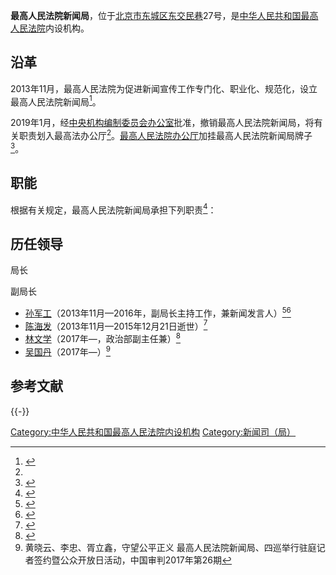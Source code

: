 {{Infobox PRCG
|机构名称=最高人民法院新闻局
|牌子挂在=[[最高人民法院办公厅|最高人民法院办公厅]]
|标志1=Red star.svg
|标志1说明=
|职位1=局长
|人员1=[[]]
|职位2=
|人员2=
|人数2=
|业务上级机构=
|组织上级机构=
|上级机构=[[中华人民共和国最高人民法院|中华人民共和国最高人民法院]]
|机构类型=最高人民法院内设机构
|行政级别=
|成立时间=
|地址1=[[北京市|北京市]][[东城区_(北京市)|东城区]][[东交民巷|东交民巷]]27号
|邮编1=
|电话0=
|电话1={{Tel|86|10|}}
|传真1=
|官网=
}}
'''最高人民法院新闻局'''，位于[[北京市|北京市]][[东城区_(北京市)|东城区]][[东交民巷|东交民巷]]27号，是[[中华人民共和国最高人民法院|中华人民共和国最高人民法院]]内设机构。

==沿革==
2013年11月，最高人民法院为促进新闻宣传工作专门化、职业化、规范化，设立最高人民法院新闻局<ref>{{Cite web |url = http://rmfyb.chinacourt.org/paper/html/2014-11/23/content_90796.htm?div=-1 |title = 最高人民法院机构设置简史 |author =  |date = 2014-11-23 |publisher = 人民法院报 |language =  |accessdate =  |quote =  |archive-date = 2020-11-04 |archive-url = https://web.archive.org/web/20201104154950/http://rmfyb.chinacourt.org/paper/html/2014-11/23/content_90796.htm?div=-1 |dead-url = no }}</ref>。

2019年1月，经[[中央机构编制委员会办公室|中央机构编制委员会办公室]]批准，撤销最高人民法院新闻局，将有关职责划入最高法办公厅<ref name="报道0522A"/>。[[最高人民法院办公厅|最高人民法院办公厅]]加挂最高人民法院新闻局牌子<ref name="报道0522A">{{cite web |author1=中央编办 |title=最高人民法院 |url=https://web.archive.org/web/20190831162951/http://www.scopsr.gov.cn/zlzx/jggk/201901/t20190118_359601.html|website=中国机构编制网 |accessdate=2019-05-22 |location=北京 |language=zh-cn }}</ref>。

==职能==
根据有关规定，最高人民法院新闻局承担下列职责<ref>{{Cite web |url = http://www.court.gov.cn/jigou-fayuanjigou-zhineng-29.html |title = 新闻局 |author =  |date =  |publisher = 中华人民共和国最高人民法院 |language =  |accessdate = 2017-04-06 |quote =  |archive-date = 2020-07-03 |archive-url = https://web.archive.org/web/20200703061259/http://www.court.gov.cn/jigou-fayuanjigou-zhineng-29.html |dead-url = no }}</ref>：
{{columns-list|2|
# 主要负责制定人民法院新闻宣传工作方针政策；
# 负责最高人民法院新闻宣传工作；
# 负责指导地方各级人民法院新闻宣传工作。
}}

==历任领导==
{{col-begin}}
{{col-2}}
;局长

{{col-2}}
;副局长
*[[孙军工|孙军工]]（2013年11月—2016年，副局长主持工作，兼新闻发言人）<ref>{{Cite web |url = http://www.chinacourt.org/article/detail/2014/04/id/1282889.shtml |title = 山西举行全省法院官方网站和官方微博专题培训 |author =  |date = 2014-04-25 |publisher = 中国法院网 |language =  |accessdate =  |quote =  |archive-date = 2019-10-31 |archive-url = https://web.archive.org/web/20191031061048/https://www.chinacourt.org/article/detail/2014/04/id/1282889.shtml |dead-url = no }}</ref><ref>{{Cite web |url =http://mt.sohu.com/20160626/n456341680.shtml  |title =  最高法新闻局副局长孙军工辞职?震惊法律圈!|author =  |date =  2016-06-26|publisher =搜狐  |language =  |accessdate =  |quote =  }}</ref>
*[[陈海发|陈海发]]（2013年11月—2015年12月21日逝世）<ref>{{Cite web|url = http://www.zhongguofazhi.org/content_3206917_1.html|title = 追记最高法院新闻局副局长、人民法院报社副总编陈海发 :法治新媒体拓疆者|author = |date = 2015-12-31|publisher = 中国法治|language = |accessdate = |quote = }}{{Dead link|date=2018年10月 |bot=InternetArchiveBot |fix-attempted=yes }}</ref>
*[[林文学|林文学]]（2017年—，政治部副主任兼）<ref>{{Cite web|url =  http://news.163.com/17/0509/12/CK0BAFB8000187VE.html|title =  林文学任最高法新闻发言人，曾主审“天价环保公益诉讼”|author =  |date =  2017-05-09|publisher =  网易|language =  |accessdate =  |quote =  |archive-url =  https://web.archive.org/web/20180224173422/http://news.163.com/17/0509/12/CK0BAFB8000187VE.html|archive-date =  2018-02-24|dead-url =  yes}}</ref>
*[[吴国丹|吴国丹]]（2017年—）<ref>黄晓云、李忠、胥立鑫，守望公平正义 最高人民法院新闻局、四巡举行驻庭记者签约暨公众开放日活动，中国审判2017年第26期</ref>

{{col-end}}

== 参考文献 ==
{{Reflist|30em}}

{{-}}
{{中华人民共和国法院|最}}

[[Category:中华人民共和国最高人民法院内设机构|Category:中华人民共和国最高人民法院内设机构]]
[[Category:新闻司（局）|Category:新闻司（局）]]